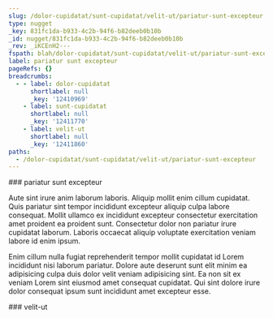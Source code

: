 ```yaml
---
slug: /dolor-cupidatat/sunt-cupidatat/velit-ut/pariatur-sunt-excepteur
type: nugget
_key: 831fc1da-b933-4c2b-94f6-b82deeb0b10b
_id: nugget/831fc1da-b933-4c2b-94f6-b82deeb0b10b
_rev: _iKCEnH2---
fspath: blah/dolor-cupidatat/sunt-cupidatat/velit-ut/pariatur-sunt-excepteur.md
label: pariatur sunt excepteur
pageRefs: {}
breadcrumbs:
  - - label: dolor-cupidatat
      shortlabel: null
      _key: '12410969'
    - label: sunt-cupidatat
      shortlabel: null
      _key: '12411770'
    - label: velit-ut
      shortlabel: null
      _key: '12411860'
paths:
  - /dolor-cupidatat/sunt-cupidatat/velit-ut/pariatur-sunt-excepteur
---
```


<NuggetArea>
<Nugget slug="/dolor-cupidatat/sunt-cupidatat/velit-ut/pariatur-sunt-excepteur" type="nugget" _key="831fc1da-b933-4c2b-94f6-b82deeb0b10b" _id="nugget/831fc1da-b933-4c2b-94f6-b82deeb0b10b" _rev="_iKCEnH2---" fspath="blah/dolor-cupidatat/sunt-cupidatat/velit-ut/pariatur-sunt-excepteur.md" label="pariatur sunt excepteur" paths="/dolor-cupidatat/sunt-cupidatat/velit-ut/pariatur-sunt-excepteur">
<NuggetBody>
### pariatur sunt excepteur

Aute sint irure anim laborum laboris. Aliquip mollit enim cillum cupidatat. Quis pariatur sint tempor incididunt excepteur aliquip culpa labore consequat. Mollit ullamco ex incididunt excepteur consectetur exercitation amet proident ea proident sunt. Consectetur dolor non pariatur irure cupidatat laborum. Laboris occaecat aliquip voluptate exercitation veniam labore id enim ipsum.

Enim cillum nulla fugiat reprehenderit tempor mollit cupidatat id Lorem incididunt nisi laborum pariatur. Dolore aute deserunt sunt elit minim ea adipisicing culpa duis dolor velit veniam adipisicing sint. Ea non sit ex veniam Lorem sint eiusmod amet consequat cupidatat. Qui sint dolore irure dolor consequat ipsum sunt incididunt amet excepteur esse.

</NuggetBody>
<Breadcrumbs>
<Crumbs>
<Crumb _key="12410969" label="dolor-cupidatat" /><Crumb _key="12411770" label="sunt-cupidatat" /><Crumb _key="12411860" label="velit-ut" />
</Crumbs>
</Breadcrumbs>
</Nugget>

<NuggetsInbound>
</NuggetsInbound>
<NuggetsOutbound>
</NuggetsOutbound>
</NuggetArea>
<PassagesInbound>
<Passage direction="inbound" type="passage" _key="12411860" _id="passage/12411860" _rev="_iKCEnHy---" label="velit-ut" passage="velit-ut" fspath="blah/dolor-cupidatat/sunt-cupidatat/velit-ut" paths="/dolor-cupidatat/sunt-cupidatat/velit-ut" slug="/dolor-cupidatat/sunt-cupidatat/velit-ut">
<NuggetBody>
### velit-ut

</NuggetBody>
<Breadcrumbs>
<Crumbs>
<Crumb _key="12410969" label="dolor-cupidatat" /><Crumb _key="12411770" label="sunt-cupidatat" />
</Crumbs>
</Breadcrumbs>
</Passage>

</PassagesInbound>
<PassagesOutbound>
</PassagesOutbound>